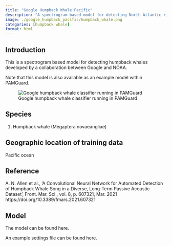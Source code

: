 ```yaml
---
title: "Google Humpback Whale Pacific"
description: "A spectrogram based model for detecting North Atlantic right whale up-sweeps"
image: ./google_humpback_pacific/humpback_whale.png
categories: [humpback whale]
format: html
---
```


## Introduction

This is a spectrogram based model for detecting humpback whales developed by a collaboration between Google and NOAA.

Note that this model is also available as an example model within PAMGuard.

![Google humpback whale classifier running in PAMGuard](./google_humpback_pacific/humpback_whale_google_screenshot.png)

## Species

1.  Humpback whale (Megaptera novaeangliae)

## Geographic location of training data

Pacific ocean

## Reference

A. N. Allen et al., ‘A Convolutional Neural Network for Automated Detection of Humpback Whale Song in a Diverse, Long-Term Passive Acoustic Dataset’, Front. Mar. Sci., vol. 8, p. 607321, Mar. 2021 https://doi.org/10.3389/fmars.2021.607321

## Model

The model can be found here.

An example settings file can be found here.
